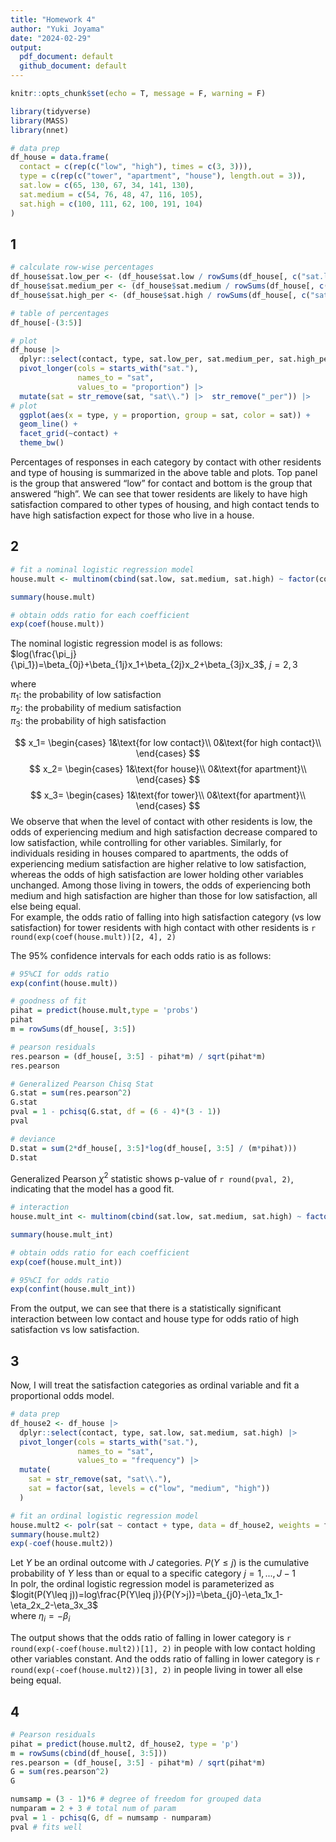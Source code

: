 ```yaml
---
title: "Homework 4"
author: "Yuki Joyama"
date: "2024-02-29"
output: 
  pdf_document: default
  github_document: default
---
```


```r
knitr::opts_chunk$set(echo = T, message = F, warning = F)

library(tidyverse)
library(MASS)
library(nnet)
```

```r
# data prep
df_house = data.frame(
  contact = c(rep(c("low", "high"), times = c(3, 3))),
  type = c(rep(c("tower", "apartment", "house"), length.out = 3)), 
  sat.low = c(65, 130, 67, 34, 141, 130),
  sat.medium = c(54, 76, 48, 47, 116, 105),
  sat.high = c(100, 111, 62, 100, 191, 104)
)
```

## 1
```r
# calculate row-wise percentages
df_house$sat.low_per <- (df_house$sat.low / rowSums(df_house[, c("sat.low", "sat.medium", "sat.high")])) * 100
df_house$sat.medium_per <- (df_house$sat.medium / rowSums(df_house[, c("sat.low", "sat.medium", "sat.high")])) * 100
df_house$sat.high_per <- (df_house$sat.high / rowSums(df_house[, c("sat.low", "sat.medium", "sat.high")])) * 100

# table of percentages
df_house[-(3:5)]

# plot
df_house |> 
  dplyr::select(contact, type, sat.low_per, sat.medium_per, sat.high_per) |> 
  pivot_longer(cols = starts_with("sat."), 
               names_to = "sat", 
               values_to = "proportion") |> 
  mutate(sat = str_remove(sat, "sat\\.") |>  str_remove("_per")) |> 
# plot
  ggplot(aes(x = type, y = proportion, group = sat, color = sat)) +
  geom_line() +
  facet_grid(~contact) +
  theme_bw()
```

Percentages of responses in each category by contact with other residents and type of housing is summarized in the above table and plots. Top panel is the group that answered "low" for contact and bottom is the group that answered "high". We can see that tower residents are likely to have high satisfaction compared to other types of housing, and high contact tends to have high satisfaction expect for those who live in a house. 

## 2
```r
# fit a nominal logistic regression model
house.mult <- multinom(cbind(sat.low, sat.medium, sat.high) ~ factor(contact) + factor(type), data = df_house)
```

```r
summary(house.mult)

# obtain odds ratio for each coefficient
exp(coef(house.mult))
```

The nominal logistic regression model is as follows:  
$log(\frac{\pi_j}{\pi_1})=\beta_{0j}+\beta_{1j}x_1+\beta_{2j}x_2+\beta_{3j}x_3$, $j = 2,3$   

where  
$\pi_1:$ the probability of low satisfaction   
$\pi_2:$ the probability of medium satisfaction  
$\pi_3:$ the probability of high satisfaction   

$$
x_1=
\begin{cases}
1&\text{for low contact}\\
0&\text{for high contact}\\
\end{cases}
$$
$$
x_2=
\begin{cases}
1&\text{for house}\\
0&\text{for apartment}\\
\end{cases}
$$
$$
x_3=
\begin{cases}
1&\text{for tower}\\
0&\text{for apartment}\\
\end{cases}
$$
We observe that when the level of contact with other residents is low, the odds of experiencing medium and high satisfaction decrease compared to low satisfaction, while controlling for other variables. Similarly, for individuals residing in houses compared to apartments, the odds of experiencing medium satisfaction are higher relative to low satisfaction, whereas the odds of high satisfaction are lower holding other variables unchanged. Among those living in towers, the odds of experiencing both medium and high satisfaction are higher than those for low satisfaction, all else being equal.  
For example, the odds ratio of falling into high satisfaction category (vs low satisfaction) for tower residents with high contact with other residents is `r round(exp(coef(house.mult))[2, 4], 2)`  

The 95% confidence intervals for each odds ratio is as follows:
```r
# 95%CI for odds ratio
exp(confint(house.mult))
```


```r
# goodness of fit
pihat = predict(house.mult,type = 'probs') 
pihat
m = rowSums(df_house[, 3:5])

# pearson residuals 
res.pearson = (df_house[, 3:5] - pihat*m) / sqrt(pihat*m) 
res.pearson

# Generalized Pearson Chisq Stat
G.stat = sum(res.pearson^2) 
G.stat
pval = 1 - pchisq(G.stat, df = (6 - 4)*(3 - 1))
pval 

# deviance
D.stat = sum(2*df_house[, 3:5]*log(df_house[, 3:5] / (m*pihat)))
D.stat
```

Generalized Pearson $\chi^2$ statistic shows p-value of `r round(pval, 2)`, indicating that the model has a good fit.

```r
# interaction
house.mult_int <- multinom(cbind(sat.low, sat.medium, sat.high) ~ factor(contact) + factor(type) + factor(contact)*factor(type), data = df_house)

summary(house.mult_int)

# obtain odds ratio for each coefficient
exp(coef(house.mult_int))

# 95%CI for odds ratio
exp(confint(house.mult_int))
```

From the output, we can see that there is a statistically significant interaction between low contact and house type for odds ratio of high satisfaction vs low satisfaction.

## 3
Now, I will treat the satisfaction categories as ordinal variable and fit a proportional odds model. 
```r
# data prep
df_house2 <- df_house |> 
  dplyr::select(contact, type, sat.low, sat.medium, sat.high) |> 
  pivot_longer(cols = starts_with("sat."), 
               names_to = "sat", 
               values_to = "frequency") |> 
  mutate(
    sat = str_remove(sat, "sat\\."), 
    sat = factor(sat, levels = c("low", "medium", "high"))
  )

# fit an ordinal logistic regression model
house.mult2 <- polr(sat ~ contact + type, data = df_house2, weights = frequency)
summary(house.mult2)
exp(-coef(house.mult2))
```

Let $Y$ be an ordinal outcome with $J$ categories. $P(Y\leq j)$ is the cumulative probability of $Y$ less than or equal to a specific category $j=1,...,J-1$  
In polr, the ordinal logistic regression model is parameterized as  
$logit(P(Y\leq j))=log\frac{P(Y\leq j)}{P(Y>j)}=\beta_{j0}-\eta_1x_1-\eta_2x_2-\eta_3x_3$  
where $\eta_i=-\beta_i$  

The output shows that the odds ratio of falling in lower category is `r round(exp(-coef(house.mult2))[1], 2)` in people with low contact holding other variables constant. And the odds ratio of falling in lower category is `r round(exp(-coef(house.mult2))[3], 2)` in people living in tower all else being equal.

## 4
```r
# Pearson residuals 
pihat = predict(house.mult2, df_house2, type = 'p')
m = rowSums(cbind(df_house[, 3:5]))
res.pearson = (df_house[, 3:5] - pihat*m) / sqrt(pihat*m)
G = sum(res.pearson^2)
G

numsamp = (3 - 1)*6 # degree of freedom for grouped data
numparam = 2 + 3 # total num of param
pval = 1 - pchisq(G, df = numsamp - numparam)
pval # fits well
```









